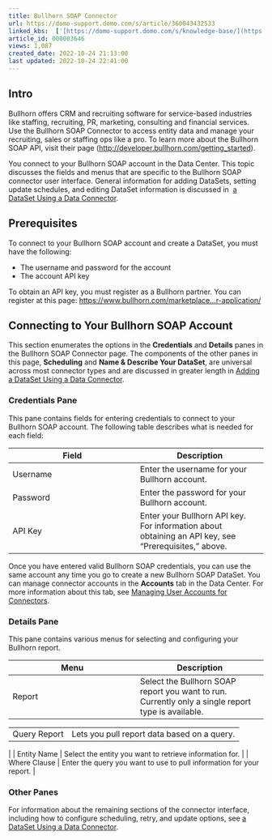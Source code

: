 ```yaml
---
title: Bullhorn SOAP Connector
url: https://domo-support.domo.com/s/article/360043432533
linked_kbs:  ['[https://domo-support.domo.com/s/knowledge-base/](https://domo-support.domo.com/s/knowledge-base/)', '[https://domo-support.domo.com/s/](https://domo-support.domo.com/s/)', '[https://domo-support.domo.com/s/topic/0TO5w000000ZammGAC](https://domo-support.domo.com/s/topic/0TO5w000000ZammGAC)', '[https://domo-support.domo.com/s/topic/0TO5w000000ZanLGAS](https://domo-support.domo.com/s/topic/0TO5w000000ZanLGAS)', '[https://domo-support.domo.com/s/topic/0TO5w000000ZaoQGAS](https://domo-support.domo.com/s/topic/0TO5w000000ZaoQGAS)', '[https://domo-support.domo.com/s/article/360042926274](https://domo-support.domo.com/s/article/360042926274)', '[https://domo-support.domo.com/s/article/360042926054](https://domo-support.domo.com/s/article/360042926054)', '[https://domo-support.domo.com/s/article/360043432533](https://domo-support.domo.com/s/article/360043432533)', '[https://domo-support.domo.com/s/topic/0TO5w000000ZaoQGAS/api-connectors](https://domo-support.domo.com/s/topic/0TO5w000000ZaoQGAS/api-connectors)', '[https://domo-support.domo.com/s/article/360043429933](https://domo-support.domo.com/s/article/360043429933)', '[https://domo-support.domo.com/s/article/360043429953](https://domo-support.domo.com/s/article/360043429953)', '[https://domo-support.domo.com/s/article/360042925494](https://domo-support.domo.com/s/article/360042925494)', '[https://domo-support.domo.com/s/article/360043429913](https://domo-support.domo.com/s/article/360043429913)', '[https://domo-support.domo.com/s/article/4408174643607](https://domo-support.domo.com/s/article/4408174643607)', '[https://domo-support.domo.com/s/login/](https://domo-support.domo.com/s/login/)']
article_id: 000003646
views: 1,087
created_date: 2022-10-24 21:13:00
last updated: 2022-10-24 22:41:00
---
```




Intro
-----


Bullhorn offers CRM and recruiting software for service-based industries like staffing, recruiting, PR, marketing, consulting and financial services. Use the Bullhorn SOAP Connector to access entity data and manage your recruiting, sales or staffing ops like a pro. To learn more about the Bullhorn SOAP API, visit their page ([http://developer.bullhorn.com/getting\_started](http://developer.bullhorn.com/getting_started "http://developer.bullhorn.com/getting_started")).


You connect to your Bullhorn SOAP account in the Data Center. This topic discusses the fields and menus that are specific to the Bullhorn SOAP connector user interface. General information for adding DataSets, setting update schedules, and editing DataSet information is discussed in  [a DataSet Using a Data Connector](/s/article/360042926274 "Adding a DataSet Using a Data Connector").


Prerequisites
-------------


To connect to your Bullhorn SOAP account and create a DataSet, you must have the following:


* The username and password for the account
* The account API key


To obtain an API key, you must register as a Bullhorn partner. You can register at this page: [https://www.bullhorn.com/marketplace...r-application/](https://www.bullhorn.com/marketplace/partner-application/ "https://www.bullhorn.com/marketplace/partner-application/")


Connecting to Your Bullhorn SOAP Account
----------------------------------------


This section enumerates the options in the **Credentials** and **Details** panes in the Bullhorn SOAP Connector page. The components of the other panes in this page, **Scheduling** and **Name & Describe Your DataSet**, are universal across most connector types and are discussed in greater length in [Adding a DataSet Using a Data Connector](/s/article/360042926274 "Adding a DataSet Using a Data Connector").


### Credentials Pane


This pane contains fields for entering credentials to connect to your Bullhorn SOAP account. The following table describes what is needed for each field:  




| Field | Description |
| --- | --- |
| Username | Enter the username for your Bullhorn account. |
| Password | Enter the password for your Bullhorn account. |
| API Key | Enter your Bullhorn API key. For information about obtaining an API key, see "Prerequisites," above. |


Once you have entered valid Bullhorn SOAP credentials, you can use the same account any time you go to create a new Bullhorn SOAP DataSet. You can manage connector accounts in the **Accounts** tab in the Data Center. For more information about this tab, see [Managing User Accounts for Connectors](/s/article/360042926054 "Managing User Accounts for Connectors").


### Details Pane


This pane contains various menus for selecting and configuring your Bullhorn report.




| Menu | Description |
| --- | --- |
| Report | Select the Bullhorn SOAP report you want to run. Currently only a single report type is available.

|  |  |
| --- | --- |
| Query Report | Lets you pull report data based on a query. |

 |
| Entity Name | Select the entity you want to retrieve information for. |
| Where Clause | Enter the query you want to use to pull information for your report. |


### Other Panes


For information about the remaining sections of the connector interface, including how to configure scheduling, retry, and update options, see [a DataSet Using a Data Connector](/s/article/360042926274 "Adding a DataSet Using a Data Connector").

